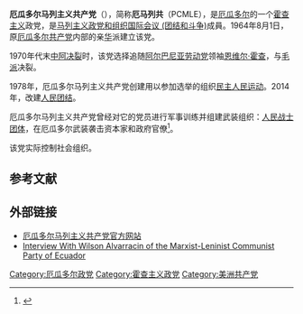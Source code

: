 {{not|厄瓜多尔共产党}}
{{Infobox Political Party
|名字       = 厄瓜多尔马列主义共产党
|原文名     = Partido Comunista Marxista Leninista del Ecuador
|党代表色   = Red
|图像       = PCMLE50AÑOS.png
|图像说明   = 
|党首       = 
|总裁       = 
|主席       = 
|总书记     = 
|第一书记   = 
|秘书长     = 
|主席团     = 
|书记       = 
|发言人     = 奥斯瓦尔多·帕拉西奥斯
|创始人     = 
|建立       = 1964年8月1日
|解散       = 
|兼并       = 
|分裂自       = [[厄瓜多尔共产党|厄瓜多尔共产党]]
|前身       = 
|并入       = 
|继承       = 
|总部       = [[基多|基多]]
|党报       = 《在前进》
|青年组织   = 厄瓜多尔革命青年
|wing1_title = [[准军事组织|准军事组织]]
|wing1=[[人民战士团体|人民战士团体]]
|党员数目   = 
|统计日期   = 
|意识形态   = [[共产主义|共产主义]]<br>[[马克思列宁主义|马克思列宁主义]]<br>[[霍查主义|霍查主义]]<br>[[反修正主义|反修正主义]]
|政治立场   = [[极左翼|极左翼]]
|宗教信仰   = 
|国内组织   = [[民主人民运动|民主人民运动]]（1978年－2014年）<br>[[人民团结_(厄瓜多尔)|人民团结]]（2014年至今）
|国际组织   = [[马列主义政党和组织国际会议_(团结和斗争)|马列主义政党和组织国际会议 (团结和斗争)]]<br>[[国际共产主义研讨会|国际共产主义研讨会]]（历史上）
|affiliation1_title= 美洲组织
|affiliation1= 
|seats1_title= [[国民代表大会_(厄瓜多尔)|国民代表大会]]
|seats1      = {{Infobox political party/seats|4|137|hex=#DC241f}}
|官方色彩   = {{Color box|Red}}  [[红色|红色]]
|官方网站   = {{URL|http://www.pcmle.org/}}
|宣传口号   = “争取人民政权和社会主义！”
|flag = Part comunis-ml-ecuador.png
|国家       = 厄瓜多尔
|脚注       = 
}}
{{共产党}}
'''厄瓜多尔马列主义共产党'''（{{lang-es|Partido Comunista Marxista-Leninista del Ecuador}}），简称'''厄马列共'''（PCMLE），是[[厄瓜多尔|厄瓜多尔]]的一个[[霍查主义|霍查主义]]政党，是[[马列主义政党和组织国际会议_(团结和斗争)|马列主义政党和组织国际会议 (团结和斗争)]]成員。1964年8月1日，原[[厄瓜多尔共产党|厄瓜多尔共产党]]内部的亲[[中华人民共和国|华]]派建立该党。

1970年代末[[中阿决裂|中阿决裂]]时，该党选择追随[[阿尔巴尼亚劳动党|阿尔巴尼亚劳动党]]领袖[[恩维尔·霍查|恩维尔·霍查]]，与[[毛派|毛派]]决裂。

1978年，厄瓜多尔马列主义共产党创建用以参加选举的组织[[民主人民运动|民主人民运动]]。2014年，改建[[人民团结_(厄瓜多尔)|人民团结]]。

厄瓜多尔马列主义共产党曾经对它的党员进行军事训练并组建武装组织：[[人民战士团体|人民战士团体]]，在厄瓜多尔武装袭击资本家和政府官僚<ref>{{Cite web |url=http://www.start.umd.edu/start/data_collections/tops/terrorist_organization_profile.asp?id=3659 |title=Big, Allied and Dangerous (BAAD) |access-date=2013-11-06 |archive-url=https://web.archive.org/web/20131221122959/http://start.umd.edu/start/data_collections/tops/terrorist_organization_profile.asp?id=3659 |archive-date=2013-12-21 |dead-url=yes }}</ref>。

该党实际控制社会组织{{link-es|人民阵线 (厄瓜多尔)|Frente Popular (Ecuador)|人民阵线}}。

==参考文献==
{{Reflist}}

==外部链接==
* [http://www.pcmle.org/ 厄瓜多尔马列主义共产党官方网站]{{Wayback|url=http://www.pcmle.org/ |date=20210110075419 }}
* [http://revolutionarydemocracy.org/rdv10n1/ecuador.htm Interview With Wilson Alvarracin of the Marxist-Leninist Communist Party of Ecuador]{{Wayback|url=http://revolutionarydemocracy.org/rdv10n1/ecuador.htm |date=20201204065237 }}
{{马列主义政党和组织国际会议 (团结和斗争)}}

[[Category:厄瓜多尔政党|Category:厄瓜多尔政党]]
[[Category:霍查主义政党|Category:霍查主义政党]]
[[Category:美洲共产党|Category:美洲共产党]]